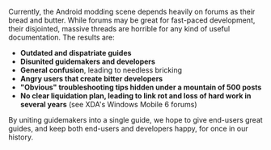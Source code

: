 Currently, the Android modding scene depends heavily on forums as their bread and butter. While forums may be great for fast-paced development, their disjointed, massive threads are horrible for any kind of useful documentation. The results are:

* '''Outdated and dispatriate guides'''
* '''Disunited guidemakers and developers'''
* '''General confusion''', leading to needless bricking
* '''Angry users that create bitter developers'''
* '''"Obvious" troubleshooting tips hidden under a mountain of 500 posts'''
* '''No clear liquidation plan, leading to link rot and loss of hard work in several years''' (see XDA's Windows Mobile 6 forums)

By uniting guidemakers into a single guide, we hope to give end-users great guides, and keep both end-users and developers happy, for once in our history.
